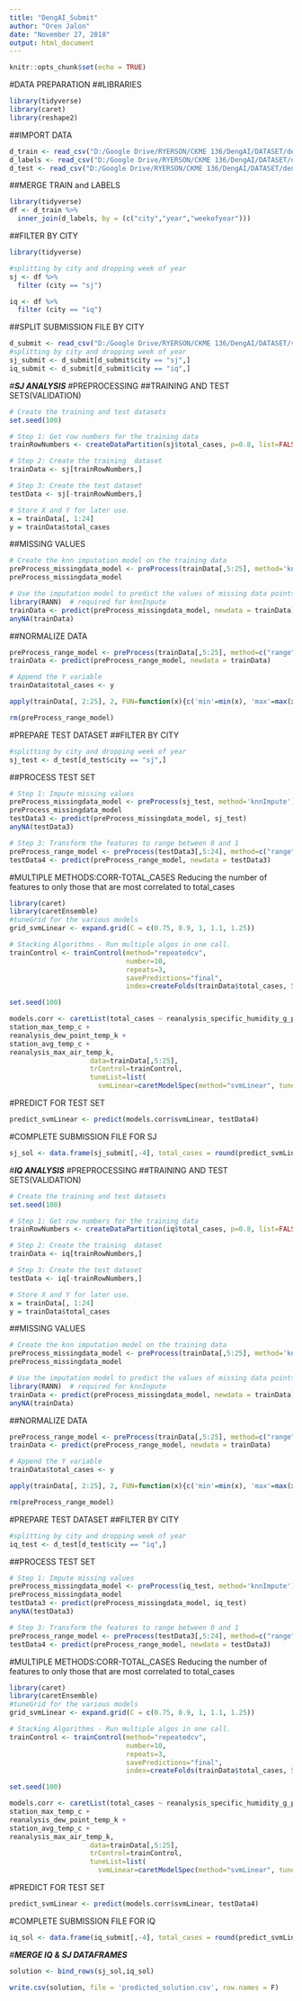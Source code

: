```yaml
---
title: "DengAI_Submit"
author: "Oren Jalon"
date: "November 27, 2018"
output: html_document
---
```


```r
knitr::opts_chunk$set(echo = TRUE)
```
#DATA PREPARATION
##LIBRARIES
```r
library(tidyverse)
library(caret)
library(reshape2)
```
##IMPORT DATA
```r

d_train <- read_csv("D:/Google Drive/RYERSON/CKME 136/DengAI/DATASET/dengue_features_train.csv")
d_labels <- read_csv("D:/Google Drive/RYERSON/CKME 136/DengAI/DATASET/dengue_labels_train.csv")
d_test <- read_csv("D:/Google Drive/RYERSON/CKME 136/DengAI/DATASET/dengue_features_test.csv")

```
##MERGE TRAIN and LABELS
```r
library(tidyverse)
df <- d_train %>%
  inner_join(d_labels, by = (c("city","year","weekofyear")))

```
##FILTER BY CITY
```r
library(tidyverse)

#splitting by city and dropping week of year
sj <- df %>%
  filter (city == "sj") 

iq <- df %>%
  filter (city == "iq")

```
##SPLIT SUBMISSION FILE BY CITY
```r
d_submit <- read_csv("D:/Google Drive/RYERSON/CKME 136/DengAI/DATASET/submission_format.csv")
#splitting by city and dropping week of year
sj_submit <- d_submit[d_submit$city == "sj",]
iq_submit <- d_submit[d_submit$city == "iq",]

```

#***SJ ANALYSIS***
#PREPROCESSING
##TRAINING AND TEST SETS(VALIDATION)
```r

# Create the training and test datasets
set.seed(100)

# Step 1: Get row numbers for the training data
trainRowNumbers <- createDataPartition(sj$total_cases, p=0.8, list=FALSE)

# Step 2: Create the training  dataset
trainData <- sj[trainRowNumbers,]

# Step 3: Create the test dataset
testData <- sj[-trainRowNumbers,]

# Store X and Y for later use.
x = trainData[, 1:24]
y = trainData$total_cases

```
##MISSING VALUES
```r
# Create the knn imputation model on the training data
preProcess_missingdata_model <- preProcess(trainData[,5:25], method='knnImpute')
preProcess_missingdata_model

# Use the imputation model to predict the values of missing data points
library(RANN)  # required for knnInpute
trainData <- predict(preProcess_missingdata_model, newdata = trainData)
anyNA(trainData)


```
##NORMALIZE DATA
```r
preProcess_range_model <- preProcess(trainData[,5:25], method=c("range"))
trainData <- predict(preProcess_range_model, newdata = trainData)

# Append the Y variable
trainData$total_cases <- y

apply(trainData[, 2:25], 2, FUN=function(x){c('min'=min(x), 'max'=max(x))})

rm(preProcess_range_model)
```
#PREPARE TEST DATASET
##FILTER BY CITY
```r

#splitting by city and dropping week of year
sj_test <- d_test[d_test$city == "sj",]


```
##PROCESS TEST SET
```r

# Step 1: Impute missing values 
preProcess_missingdata_model <- preProcess(sj_test, method='knnImpute')
preProcess_missingdata_model
testData3 <- predict(preProcess_missingdata_model, sj_test)  
anyNA(testData3)

# Step 3: Transform the features to range between 0 and 1
preProcess_range_model <- preProcess(testData3[,5:24], method=c("range"))
testData4 <- predict(preProcess_range_model, newdata = testData3)

```
#MULTIPLE METHODS:CORR-TOTAL_CASES
Reducing the number of features to only those that are most correlated to total_cases
```r
library(caret)
library(caretEnsemble)
#tuneGrid for the various models
grid_svmLinear <- expand.grid(C = c(0.75, 0.9, 1, 1.1, 1.25))

# Stacking Algorithms - Run multiple algos in one call.
trainControl <- trainControl(method="repeatedcv", 
                             number=10, 
                             repeats=3,
                             savePredictions="final",
                             index=createFolds(trainData$total_cases, 5))

set.seed(100)

models.corr <- caretList(total_cases ~ reanalysis_specific_humidity_g_per_kg +
station_max_temp_c +
reanalysis_dew_point_temp_k +
station_avg_temp_c +
reanalysis_max_air_temp_k, 
                    data=trainData[,5:25], 
                    trControl=trainControl,
                    tuneList=list(
                      svmLinear=caretModelSpec(method="svmLinear", tuneGrid=grid_svmLinear)))

```
#PREDICT FOR TEST SET
```r
predict_svmLinear <- predict(models.corr$svmLinear, testData4)

```
#COMPLETE SUBMISSION FILE FOR SJ
```r
sj_sol <- data.frame(sj_submit[,-4], total_cases = round(predict_svmLinear))
```
#***IQ ANALYSIS***
#PREPROCESSING
##TRAINING AND TEST SETS(VALIDATION)
```r

# Create the training and test datasets
set.seed(100)

# Step 1: Get row numbers for the training data
trainRowNumbers <- createDataPartition(iq$total_cases, p=0.8, list=FALSE)

# Step 2: Create the training  dataset
trainData <- iq[trainRowNumbers,]

# Step 3: Create the test dataset
testData <- iq[-trainRowNumbers,]

# Store X and Y for later use.
x = trainData[, 1:24]
y = trainData$total_cases


```
##MISSING VALUES
```r
# Create the knn imputation model on the training data
preProcess_missingdata_model <- preProcess(trainData[,5:25], method='knnImpute')
preProcess_missingdata_model

# Use the imputation model to predict the values of missing data points
library(RANN)  # required for knnInpute
trainData <- predict(preProcess_missingdata_model, newdata = trainData)
anyNA(trainData)


```
##NORMALIZE DATA
```r
preProcess_range_model <- preProcess(trainData[,5:25], method=c("range"))
trainData <- predict(preProcess_range_model, newdata = trainData)

# Append the Y variable
trainData$total_cases <- y

apply(trainData[, 2:25], 2, FUN=function(x){c('min'=min(x), 'max'=max(x))})

rm(preProcess_range_model)
```
#PREPARE TEST DATASET
##FILTER BY CITY
```r


#splitting by city and dropping week of year
iq_test <- d_test[d_test$city == "iq",]


```
##PROCESS TEST SET
```r

# Step 1: Impute missing values 
preProcess_missingdata_model <- preProcess(iq_test, method='knnImpute')
preProcess_missingdata_model
testData3 <- predict(preProcess_missingdata_model, iq_test)  
anyNA(testData3)

# Step 3: Transform the features to range between 0 and 1
preProcess_range_model <- preProcess(testData3[,5:24], method=c("range"))
testData4 <- predict(preProcess_range_model, newdata = testData3)

```
#MULTIPLE METHODS:CORR-TOTAL_CASES
Reducing the number of features to only those that are most correlated to total_cases
```r
library(caret)
library(caretEnsemble)
#tuneGrid for the various models
grid_svmLinear <- expand.grid(C = c(0.75, 0.9, 1, 1.1, 1.25))

# Stacking Algorithms - Run multiple algos in one call.
trainControl <- trainControl(method="repeatedcv", 
                             number=10, 
                             repeats=3,
                             savePredictions="final",
                             index=createFolds(trainData$total_cases, 5))

set.seed(100)

models.corr <- caretList(total_cases ~ reanalysis_specific_humidity_g_per_kg +
station_max_temp_c +
reanalysis_dew_point_temp_k +
station_avg_temp_c +
reanalysis_max_air_temp_k, 
                    data=trainData[,5:25], 
                    trControl=trainControl,
                    tuneList=list(
                      svmLinear=caretModelSpec(method="svmLinear", tuneGrid=grid_svmLinear)))

```
#PREDICT FOR TEST SET
```r
predict_svmLinear <- predict(models.corr$svmLinear, testData4)

```
#COMPLETE SUBMISSION FILE FOR IQ
```r
iq_sol <- data.frame(iq_submit[,-4], total_cases = round(predict_svmLinear))
```
#***MERGE IQ & SJ DATAFRAMES***
```r
solution <- bind_rows(sj_sol,iq_sol)

write.csv(solution, file = 'predicted_solution.csv', row.names = F)

```

